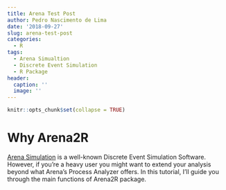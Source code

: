 ```yaml
---
title: Arena Test Post
author: Pedro Nascimento de Lima
date: '2018-09-27'
slug: arena-test-post
categories:
  - R
tags:
  - Arena Simualtion
  - Discrete Event Simulation
  - R Package
header:
  caption: ''
  image: ''
---
```



```r
knitr::opts_chunk$set(collapse = TRUE)
```

# Why Arena2R

[Arena Simulation](https://arenasimulation.com) is a well-known Discrete Event Simulation Software. However, if you're a heavy user you might want to extend your analysis beyond what Arena's Process Analyzer offers. In this tutorial, I'll guide you through the main functions of Arena2R package.